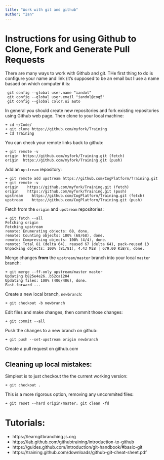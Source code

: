 ```yaml
---
title: "Work with git and github"
author: "Ian"
---
```


# Instructions for using Github to Clone, Fork and Generate Pull Requests

There are many ways to work with Github and git. THe first thing to do is configure your name and link (it's supposed to be an email but I use a name basaed on which computer it 
is:

```
 git config --global user.name "iandol"
 git config --global user.email "iandol@cog5"
 git config --global color.ui auto
 ```

In general you should create new repositories and fork existing repositories using Github web page. Then clone to your local machine:

```
➜ cd ~/Code/
➜ git clone https://github.com/myfork/Training
➜ cd Training
```

You can check your remote links back to github:

```
➜ git remote -v
origin	https://github.com/myfork/Training.git (fetch)
origin	https://github.com/myfork/Training.git (push)
```

Add an `upstream` repository:

```
➜ git remote add upstream https://github.com/CogPlatform/Training.git
➜ git remote -v
origin	  https://github.com/myfork/Training.git (fetch)
origin	  https://github.com/myfork/Training.git (push)
upstream	https://github.com/CogPlatform/Training.git (fetch)
upstream	https://github.com/CogPlatform/Training.git (push)
```



Fetch from the `origin` and `upstream` repositories:

```
➜ git fetch --all
Fetching origin
Fetching upstream
remote: Enumerating objects: 68, done.
remote: Counting objects: 100% (68/68), done.
remote: Compressing objects: 100% (4/4), done.
remote: Total 81 (delta 64), reused 67 (delta 64), pack-reused 13
Unpacking objects: 100% (81/81), 4.43 MiB | 679.00 KiB/s, done.
```

Merge changes **from** the `upstream/master` branch into your local `master` branch:

```
➜ git merge --ff-only upstream/master master
Updating b825e4e26..b52ca1204
Updating files: 100% (406/406), done.
Fast-forward ...
```

Create a new local branch, `newbranch`:

```
➜ git checkout -b newbranch
```

Edit files and make changes, then commit those changes:

```
➜ git commit --all
```

Push the changes to a new branch on github:

```
➜ git push --set-upstream origin newbranch
```

Create a pull request on github.com 

## Cleaning up local mistakes:

Simplest is to just checkout the the current working version:

```
➜ git checkout .
```

This is a more rigorous option, removing any uncommited files:

```
➜ git reset --hard origin/master; git clean -fd
```


# Tutorials:

* https://learngitbranching.js.org 
* https://lab.github.com/githubtraining/introduction-to-github 
* https://guides.github.com/introduction/git-handbook/#basic-git 
* https://training.github.com/downloads/github-git-cheat-sheet.pdf 
